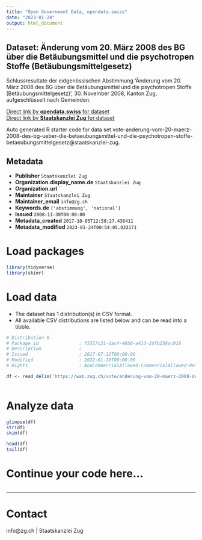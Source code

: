 ```yaml
---
title: "Open Government Data, opendata.swiss"
date: "2023-01-24"
output: html_document
---
```


## Dataset: Änderung vom 20. März 2008 des BG über die Betäubungsmittel und die psychotropen Stoffe (Betäubungsmittelgesetz)

Schlussresultate der eidgenössischen Abstimmung 'Änderung vom 20. März 2008 des BG über die Betäubungsmittel und die psychotropen Stoffe (Betäubungsmittelgesetz)', 30. November 2008, Kanton Zug, aufgeschlüsselt nach Gemeinden.

[Direct link by **opendata.swiss** for dataset](https://opendata.swiss/de/dataset/anderung-vom-20-marz-2008-des-bg-uber-die-betaubungsmittel-und-die-psychotropen-stoffe-betaubun1)<br>
[Direct link by **Staatskanzlei Zug** for dataset](https://wab.zug.ch/vote/anderung-vom-20-maerz-2008-des-bg-ueber-die-betaeubungsmittel-und-die-psychotropen-stoffe-betaeubungsmittelgesetz/data)

Auto generated R starter code for data set vote-anderung-vom-20-maerz-2008-des-bg-ueber-die-betaeubungsmittel-und-die-psychotropen-stoffe-betaeubungsmittelgesetz@staatskanzlei-zug.

## Metadata

- **Publisher** `Staatskanzlei Zug`
- **Organization.display_name.de** `Staatskanzlei Zug`
- **Organization.url** ``
- **Maintainer** `Staatskanzlei Zug`
- **Maintainer_email** `info@zg.ch`
- **Keywords.de** `['abstimmung', 'national']`
- **Issued** `2008-11-30T00:00:00`
- **Metadata_created** `2017-10-05T12:50:27.436411`
- **Metadata_modified** `2023-01-24T00:54:05.033171`


# Load packages

```r

library(tidyverse)
library(skimr)

```

# Load data

-   The dataset has 1 distribution(s) in CSV format.
-   All available CSV distributions are listed below and can be read into a tibble.

```r

# Distribution 0
# Package_id               : f5517c21-dac4-46b0-a41d-2dfb256ac916
# Description              : 
# Issued                   : 2017-07-11T00:00:00
# Modified                 : 2022-01-19T00:00:00
# Rights                   : NonCommercialAllowed-CommercialAllowed-ReferenceRequired

df <- read_delim('https://wab.zug.ch/vote/anderung-vom-20-maerz-2008-des-bg-ueber-die-betaeubungsmittel-und-die-psychotropen-stoffe-betaeubungsmittelgesetz/data-csv')



```

# Analyze data

```r

glimpse(df)
str(df)
skim(df)

head(df)
tail(df)

```

# Continue your code here...

```r

```

------------------------------------------------------------------------

# Contact

info@zg.ch | Staatskanzlei Zug
